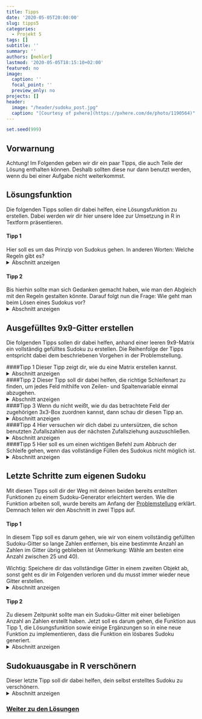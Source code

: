 ---
title: Tipps
date: '2020-05-05T20:00:00'
slug: tipps5
categories:
  - Projekt 5
tags: []
subtitle: ''
summary: ''
authors: [mehler]
lastmod: '2020-05-05T18:15:10+02:00'
featured: no
image:
  caption: ''
  focal_point: ''
  preview_only: no
projects: []
header:
  image: "/header/sudoku_post.jpg"
  caption: "[Courtesy of pxhere](https://pxhere.com/de/photo/1190564)"
---

```{r, echo=F}
set.seed(999)
```

## Vorwarnung

Achtung! Im Folgenden geben wir dir ein paar Tipps, die auch Teile der Lösung enthalten können. Deshalb sollten diese nur dann benutzt werden, wenn du bei einer Aufgabe nicht weiterkommst.

## Lösungsfunktion
Die folgenden Tipps sollen dir dabei helfen, eine Lösungsfunktion zu erstellen. Dabei werden wir dir hier unsere Idee zur Umsetzung in R in Textform präsentieren.

#### Tipp 1
Hier soll es um das Prinzip von Sudokus gehen. In anderen Worten: Welche Regeln gibt es?
<details><summary>Abschnitt anzeigen</summary>
Die Regeln sind erst einmal einfach. In jeder Zeile und Spalte sowie auch in jedem der neun 3x3-Quadrate dürfen die Zahlen von 1 bis 9 jeweils nur ein Mal vorkommen.


Reihen und Spalten einzeln zu betrachten, sollte dabei kein Problem darstellen. Doch wie überprüft man das mit den 3x3-Quadraten? Für jedes Feld muss das Richtige 3x3-Quadrat ausgewählt und abgeglichen werden. Auf die Lösung dieses Problems solltest du dich erst einmal konzentrieren. Wie kann man das in R umsetzen?
</details>
 
#### Tipp 2
Bis hierhin sollte man sich Gedanken gemacht haben, wie man den Abgleich mit den Regeln gestalten könnte. Darauf folgt nun die Frage: Wie geht man beim Lösen eines Sudokus vor?
<details><summary>Abschnitt anzeigen</summary>
Um beim Lösen eines Sudokus voranzukommen, muss man nach Feldern suchen, die eindeutig besetzt werden können. Dafür gibt es zwei einfache Möglichkeiten (die schwierigeren lassen wir einmal außen vor), die wir uns am Beispiel eines beliebigen 3x3-Quadrats anschauen:

1. Entweder ein Feld des Quadrats kann nur durch eine Zahl besetzt werden, weil alle anderen Zahlen bereits in Zeile, Spalte oder 3x3-Quadrat vorkommen.
![](/post/2020-05-05-tipps5_files/Lösungsstrategie1.png){width=50%}
2. Oder ein Feld des Quadrats kann deshalb besetzt werden, weil eine Zahl, die in diesem 3x3-Quadrat noch fehlt, nur an eine freie Position des Quadrats gesetzt werden kann. Das kann dann passieren, wenn jene Zahl in anderen 3x3-Quadraten bereits vorhanden ist und dadurch gewisse Zeilen und Spalten blockiert.
![](/post/2020-05-05-tipps5_files/LösungsstrategieNummer2.png){width=50%}

Versuch doch mal, den ersten Punkt in R umzusetzen!


Danach stellt sich die Frage: Wann soll die erstellte Funktion abgebrochen werden? - Falls du dazu keine Idee hast, kannst du dir hier einen kleine Anregung holen.
<details><summary>Abbruch der Funktion</summary>
Das 9x9-Gitter eines Sudokus hat 81 Felder. Das Ziel ist diese vollständig zu besetzen. Also sollte die Funktion stoppen, sobald das Sudoku 81 Zahlen enthält.


Wenn das Sudoku nicht lösbar ist, dann kommt es womöglich zu einem anderen Problem: die Funktion stoppt nie. Auch das solltest du in den Griff bekommen. Wenn dir nichts anderes einfällt, dann versuch doch die Durchgänge zu zählen und bei X Durchgängen zu stoppen. Natürlich sollte bis dahin klar sein, dass das Sudoku nicht lösbar ist.
</details>

<i>Zusatz:</i> Ein weiterer Punkt, den du beachten kannst, ist, dass du von deiner Funktion alle Operationen immer nur für jene Felder durchführen lässt, die noch nicht belegt sind. Das kannst du mit einer `if`-Funktion machen und spart enorm viel Zeit.
</details>

## Ausgefülltes 9x9-Gitter erstellen
Die folgenden Tipps sollen dir dabei helfen, anhand einer leeren 9x9-Matrix ein vollständig gefülltes Sudoku zu erstellen. Die Reihenfolge der Tipps entspricht dabei dem beschriebenen Vorgehen in der Problemstellung.

####Tipp 1
Dieser Tipp zeigt dir, wie du eine Matrix erstellen kannst.
<details><summary>Abschnitt anzeigen</summary>
Eine Matrix braucht nur Angaben zu Zeilen- und Spaltenzahl. Diese kannst du einfach mit den Argumenten `nrow` und `ncol` bestimmen.
</details>

####Tipp 2
Dieser Tipp soll dir dabei helfen, die richtige Schleifenart zu finden, um jedes Feld mithilfe von Zeilen- und Spaltenvariable einmal abzugehen.
<details><summary>Abschnitt anzeigen</summary>
Am besten benutzt du in diesem Fall die `for`-Schleife. Du kannst eine `for`-Schleife für die Zeilen eins bis neun erstellen und darin eine weitere `for`-Schleife für die Spalten eins bis neun. So beginnt die Funktion in Zeile eins und geht dann die Felder in Spalte 1 bis Spalte 9 durch, ehe die Funktion zu Zeile 2 übergeht und dort auch die Felder in den Spalten 1 bis 9 durchgeht, bis am Ende das Feld in Zeile 9 und Spalte 9 erreicht wird.
</details>

####Tipp 3
Wenn du nicht weißt, wie du das betrachtete Feld der zugehörigen 3x3-Box zuordnen kannst, dann schau dir diesen Tipp an.
<details><summary>Abschnitt anzeigen</summary>
Um herauszufinden in welchem 3x3-Quadrat du dich gerade befindest, musst du jedes Quadrat einzeln testen. Hierfür benutzen wir beispielhaft die erste Box:

- Mit dem logischen Und `&` kannst du eine `if`-Funktion an mehrere Bedingungen knüpfen.
- Mit `is.elememt` überprüft man, ob eine Zahl Element eines bestimmten Objektes ist.

In unserem Fall steht f für die Zeilen und g für die Spalten. Wir schauen nun, ob sich das betrachtete Feld in Zeile eins bis drei und in Spalte eins bis drei befindet, was dem ersten Quadrat entsprechen würde. Wenn dies der Fall ist, speichern wir das zuvor als erstes Quadrat definierte `Qua1` in einem neuen Objekt `z`. Diese Überprüfung sollte dann mit allen Quadraten durchgeführt werden, um unter allen Umständen das richtige Quadrat zu ermitteln.
```{r, eval = F}
if (is.element(f, 1:3) & is.element(g, 1:3)) {z <- Qua1}
```
</details>

####Tipp 4
Hier versuchen wir dich dabei zu untersützen, die schon benutzten Zufallszahlen aus der nächsten Zufallsziehung auszuschließen.
<details><summary>Abschnitt anzeigen</summary>
Für die Zufallsziehung brauchst du von Anfang an zwei Variablen. In der einen definierst du, aus welchen Zahlen gezogen werden sollen (am Anfang immer 1 bis 9); nennen wir sie `b`. In der anderen speicherst du die ausgeloste Zahl; nennen wir sie `a`. Nun muss in der ersten Variable (`b`) die benutzte Zahl `a` immer wieder ausgeschlossen werden. Das Ganze kann man mit `subset` machen, indem alle Zahlen von `b`, die ungleich `a` sind, wieder in `b` übernommen werden. So befinden sich mit jedem Durchgang für ein Feld eine Zahl weniger im Objekt `b`.
</details>

####Tipp 5
Hier soll es um einen wichtigen Befehl zum Abbruch der Schleife gehen, wenn das vollständige Füllen des Sudokus nicht möglich ist.
<details><summary>Abschnitt anzeigen</summary>
Wenn der Füllversuch des Sudoku an einer Stelle nicht mehr nach den Regeln möglich ist, dann sollte die Funktion erneut bei einer leeren 9x9-Matrix mit dem Füllen beginnen. Das ist dann der Fall, wenn in einem Feld alle 9 Zahlen probiert wurden und nicht eingesetzt werden konnten. In Folge dessen ist die Länge des Vektors `b` = 0. Mithilfe dieser Information solltest du einen `break`-Befehl erstellen, den du zum Abbruch dreier Schleifen an der richtigen Stelle einsetzen musst: die `repeat`-Schleife zum Einsetzen einer zufälligen Zahl in das betrachtete Feld muss beendet werden und die beiden `for`-Schleifen, die ansonsten trotzdem noch alle weiteren Felder durchgehen würden.
</details>

## Letzte Schritte zum eigenen Sudoku
Mit diesen Tipps soll dir der Weg mit deinen beiden bereits erstellten Funktionen zu einem Sudoku-Generator erleichtert werden. Wie die Funktion arbeiten soll, wurde bereits am Anfang der [Problemstellung](/post/problemstellung5) erklärt. Demnach teilen wir den Abschnitt in zwei Tipps auf. 

#### Tipp 1
In diesem Tipp soll es darum gehen, wie wir von einem vollständig gefüllten Sudoku-Gitter so lange Zahlen entfernen, bis eine bestimmte Anzahl an Zahlen im Gitter übrig geblieben ist (Anmerkung: Wähle am besten eine Anzahl zwischen 25 und 40).


Wichtig: Speichere dir das vollständige Gitter in einem zweiten Objekt ab, sonst geht es dir im Folgenden verloren und du musst immer wieder neue Gitter erstellen.
<details><summary>Abschnitt anzeigen</summary>
Zunächst einmal musst du dir überlegen, wie du wiederholt Zahlen aus dem Gitter löschen kannst bzw. durch `NA` ersetzen kannst. 


Hast du das geschafft, solltest du überlegen, welche Zahlen du löschen willst. Im Vorhinein spezifische Felder auszuwählen wäre sehr aufwendig und könnte auch in einem unlösbaren Sudoku enden. Die Feld-Koordinate aus Zeile und Spalte sollte also zufällig gewählt sein.


Bist du damit fertig, erfüllt die Funktion schon fast ihren Zweck. Es fehlt nur noch die Bedingung, mit der du sie beendest. Probier das erst einmal selbst!

<details><summary>Erstellen der Bedingung</summary>
Es könnte problematisch sein, die Anzahl der Wiederholungen der Funktion einfach zu begrenzen, da zufällig mehrfach das selbe Feld ausgewählt werden könnte (Das ist bei 50 zu löschenden Zahlen sogar sehr wahrscheinlich!). Aus diesem Grund solltest du hier mit der Anzahl der Zahlen arbeiten, die jeweils nach dem Löschen im Sudoku übrig geblieben sind. Das Ziel sollte also sein, die Funktion dann zu beenden, wenn nur noch XX Zahlen im Gitter übrig sind.
</details>
</details>

#### Tipp 2
Zu diesem Zeitpunkt sollte man ein Sudoku-Gitter mit einer beliebigen Anzahl an Zahlen erstellt haben. Jetzt soll es darum gehen, die Funktion aus Tipp 1, die Lösungsfunktion sowie einige Ergänzungen so in eine neue Funktion zu implementieren, dass die Funktion ein lösbares Sudoku generiert.
<details><summary>Abschnitt anzeigen</summary>
Zu diesem Zeitpunkt gibt es zwei Möglichkeiten:

1. Das Sudoku ist mit der Lösungsfunktion lösbar.
2. Das Sudoku ist mit der Lösungsfunktion nicht lösbar.


Wenn 1. eintrifft, dann sollte die Funktion stoppen. Das erstellte Sudoku war lösbar und nun musst du es nur noch abrufen. Wichtig ist dabei natürlich, dass du es vor dem Lösungsversuch in einer neuen Variable abgespeichert hast!


Wenn 2. eintrifft, dann sollte die Funktion komplett von vorne anfangen und von dem am Anfang erstellten vollständigen Gitter erneut zufällig Zahlen entfernen. Damit das Ganze automatisch abläuft, musst du die Funktion aus Tipp 1 sowie die Lösungsfunktion in eine Schleife packen.


Das Endergebnis sollte eine Schleife sein, die anhand eines vollständigen 9x9-Sudoku-Gitters ein lösbares Sudoku mit X gegebenen Zahlen generiert. 


<b>Anmerkung:</b> Je weniger Zahlen gegeben sein sollen, desto länger wird der Vorgang andauern. Außerdem nutzt die von uns (in den Lösungen) erstellte Lösungsfunktion nur eine Lösungsstrategie von vielen. Deshalb ist ihre Fähigkeit beschränkt.  
</details>

## Sudokuausgabe in R verschönern
Dieser letzte Tipp soll dir dabei helfen, dein selbst erstelltes Sudoku zu verschönern. 
<details><summary>Abschnitt anzeigen</summary>
Unser Ausgangspunkt ist vergleichbar mit einem normalen Datensatz aus einem Experiment. Nur möchten wir diesen Datensatz nun irgendwie abbilden. Abbildungen zum Veranschaulichen von Daten kann man mithilfe von Plots erstellen. Diese sind jedoch eher nicht für die Darstellung von Matrizen geeignet; wir sind also auf der Suche nach Plots für Matrizen.


Eine mögliche Lösung dafür stellt das Paket `plot.matrix` dar. Lade jenes Paket herunter und plotte dein Sudoku einmal ohne weitere Argumente.
![](/post/2020-05-05-tipps5_files/Sudoku vor der Bearbeitung.png)

Das Ergebnis ist schon einmal vielversprechend: Es erscheint ein Koordinatensystem das mit einem teilweise gefärbten Gitter durchsetzt ist. Einige Bearbeitungsschritte sind nötig, um das zu einem Sudoku zu verwandeln:

- Schreibe eine neue Überschrift!
- Entferne die Beschriftungen von den Achsen!
- Entferne die Achsen!
- Weise jeder Zahl eine eigene Farbe zu!
- Entferne das Gitter!
- Lass die Zahlen in den Feldern anzeigen!
- Entferne das `+` vor den Zahlen!
- Formatiere die `NA`-Felder neu in leere weiße Felder!

Viele dieser Formatierung sind auf den Websites in der [Problemstellung](/post/problemstellung5) beschrieben. Falls du nicht weiter weißt, schaue dich auch noch auf anderen Seiten um.


Offen bleibt das Gitter-Problem. Normale Sudokus haben verstärkte Rahmen um die 3x3-Quadrate. Eine etwas aufwendige Möglichkeit zur Umsetzung bietet die `abline`-Funktion in R. Diese fügt einzelne, formatierbare Linien in die Funktion ein. Weitere Erklärungen zu dieser Funktion findest du in der R-internen Hilfefunktion oder [hier](https://rdrr.io/r/graphics/abline.html).
</details>

### [Weiter zu den Lösungen](/post/loesungen5/)

